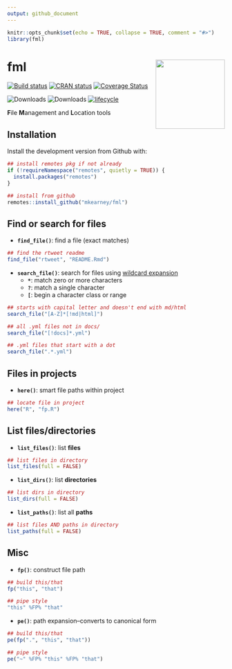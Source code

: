 ```yaml
---
output: github_document
---
```


<!-- README.md is generated from README.Rmd. Please edit that file -->

```r
knitr::opts_chunk$set(echo = TRUE, collapse = TRUE, comment = "#>")
library(fml)
```
# fml <img src="man/figures/logo.png" width="160px" align="right" />

[![Build status](https://travis-ci.org/mkearney/fml.svg?branch=master)](https://travis-ci.org/mkearney/fml)
[![CRAN status](https://www.r-pkg.org/badges/version/fml)](https://cran.r-project.org/package=fml)
[![Coverage Status](https://codecov.io/gh/mkearney/fml/branch/master/graph/badge.svg)](https://codecov.io/gh/mkearney/fml?branch=master)

![Downloads](https://cranlogs.r-pkg.org/badges/fml)
![Downloads](https://cranlogs.r-pkg.org/badges/grand-total/fml)
[![lifecycle](https://img.shields.io/badge/lifecycle-experimental-orange.svg)](https://www.tidyverse.org/lifecycle/#experimental)

**F**ile **M**anagement and **L**ocation tools

## Installation

Install the development version from Github with:

``` r
## install remotes pkg if not already
if (!requireNamespace("remotes", quietly = TRUE)) {
  install.packages("remotes")
}

## install from github
remotes::install_github("mkearney/fml")
```


## Find or search for files

+ **`find_file()`**: find a file (exact matches)

```r
## find the rtweet readme
find_file("rtweet", "README.Rmd")
```

+ **`search_file()`**: search for files using [wildcard expansion](http://pubs.opengroup.org/onlinepubs/9699919799/functions/glob.html)
   - **`*`**: match zero or more characters
   - **`?`**: match a single character
   - **`[`**: begin a character class or range

```r
## starts with capital letter and doesn't end with md/html
search_file("[A-Z]*[!md|html]")

## all .yml files not in docs/
search_file("[!docs]*.yml")

## .yml files that start with a dot
search_file(".*.yml")
```

## Files in projects

+ **`here()`**: smart file paths within project

```r
## locate file in project
here("R", "fp.R")
```

## List files/directories

+ **`list_files()`**: list **files**

```r
## list files in directory
list_files(full = FALSE)
```

+ **`list_dirs()`**: list **directories**

```r
## list dirs in directory
list_dirs(full = FALSE)
```

+ **`list_paths()`**: list all **paths**

```r
## list files AND paths in directory
list_paths(full = FALSE)
```


## Misc

+ **`fp()`**: construct file path

```r
## build this/that
fp("this", "that")

## pipe style
"this" %FP% "that"
```

+ **`pe()`**: path expansion–converts to canonical form

```r
## build this/that
pe(fp(".", "this", "that"))

## pipe style
pe("~" %FP% "this" %FP% "that")
```
